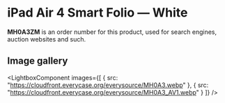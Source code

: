 
# iPad Air 4 Smart Folio — White

<Callout type='info' emoji='👉🏻'>**MH0A3ZM** is an order number for this product, used for search engines, auction websites and such.</Callout>

## Image gallery

<LightboxComponent
    images={[
      {
        src: "https://cloudfront.everycase.org/everysource/MH0A3.webp"
      },
      {
        src: "https://cloudfront.everycase.org/everysource/MH0A3_AV1.webp"
      }
    ]}
  />
